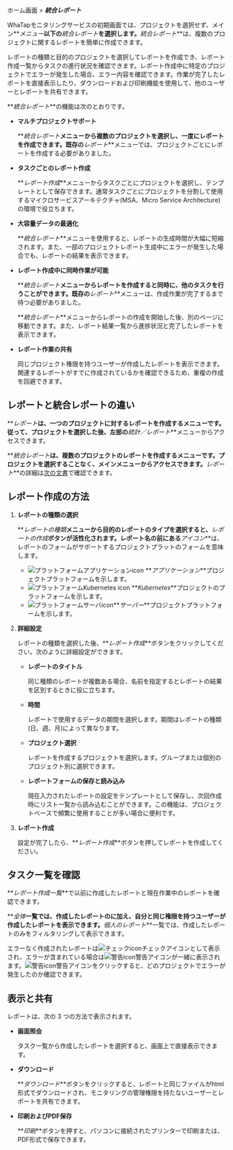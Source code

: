 ホーム画面 > **_統合レポート_**

WhaTapモニタリングサービスの初期画面では、プロジェクトを選択せず、メイン**_メニュー_**以下の**_統合レポート_**を選択します。**_統合レポート_**は、複数のプロジェクトに関するレポートを簡単に作成できます。 

レポートの種類と目的のプロジェクトを選択してレポートを作成でき、レポート作成一覧からタスクの進行状況を確認できます。レポート作成中に特定のプロジェクトでエラーが発生した場合、エラー内容を確認できます。作業が完了したレポートを直接表示したり、ダウンロードおよび印刷機能を使用して、他のユーザーとレポートを共有できます。

<ImgLang img='integration_report_01.png' />

**_統合レポート_**の機能は次のとおりです。

- **マルチプロジェクトサポート**

  **_統合レポート_**メニューから複数のプロジェクトを選択し、一度にレポートを作成できます。既存の**_レポート_**メニューでは、プロジェクトごとにレポートを作成する必要がありました。

- **タスクごとのレポート作成**

  **_レポート作成_**メニューからタスクごとにプロジェクトを選択し、テンプレートとして保存できます。通常タスクごとにプロジェクトを分割して使用するマイクロサービスアーキテクチャ(MSA、Micro Service Architecture)の環境で役立ちます。

- **大容量データの最適化**

  **_統合レポート_**メニューを使用すると、レポートの生成時間が大幅に短縮されます。また、一部のプロジェクトレポート生成中にエラーが発生した場合でも、レポートの結果を表示できます。

- **レポート作成中に同時作業が可能**

  **_統合レポート_**メニューからレポートを作成すると同時に、他のタスクを行うことができます。既存の**_レポート_**メニューは、作成作業が完了するまで待つ必要がありました。

  **_統合レポート_**メニューからレポートの作成を開始した後、別のページに移動できます。また、レポート結果一覧から進捗状況と完了したレポートを表示できます。 

- **レポート作業の共有**

  同じプロジェクト権限を持つユーザーが作成したレポートを表示できます。関連するレポートがすでに作成されているかを確認できるため、重複の作成を回避できます。

## レポートと統合レポートの違い

**_レポート_**は、一つのプロジェクトに対するレポートを作成するメニューです。従って、プロジェクトを選択した後、左部の**_統計／レポート_**メニューからアクセスできます。

**_統合レポート_**は、複数のプロジェクトのレポートを作成するメニューです。プロジェクトを選択することなく、メインメニューからアクセスできます。**_レポート_**の詳細は[次の文書](report-intro)で確認できます。

## レポート作成の方法

1. **レポートの種類の選択**  

   <ImgLang img='integration_report_02.png' />

   **_レポートの種類_**メニューから目的のレポートのタイプを選択すると、**_レポートの作成_**ボタンが活性化されます。レポート名の前にある**_アイコン_**は、レポートのフォームがサポートするプロジェクトプラットのフォームを意味します。  

   - ![プラットフォームアプリケーションicon](/img/platform-application.svg) **_アプリケーション_**プロジェクトプラットフォームを示します。
   - ![プラットフォームKubernetes icon](/img/platform-kubernetes.svg) **_Kubernetes_**プロジェクトのプラットフォームを示します。
   - ![プラットフォームサーバicon](/img/platform-server.svg)**_サーバー_**プロジェクトプラットフォームを示します。  

2. **詳細設定**  

   <ImgLang img='master_report.png' />

   レポートの種類を選択した後、**_レポート作成_**ボタンをクリックしてください。次のように詳細設定ができます。

   - **レポートのタイトル**

     同じ種類のレポートが複数ある場合、名前を指定するとレポートの結果を区別するときに役に立ちます。

   - **時間**

     レポートで使用するデータの期間を選択します。期間はレポートの種類(日、週、月)によって異なります。  

   - **プロジェクト選択**

     レポートを作成するプロジェクトを選択します。グループまたは個別のプロジェクト別に選択できます。  

   - **レポートフォームの保存と読み込み**

     現在入力されたレポートの設定をテンプレートとして保存し、次回作成時にリスト一覧から読み込むことができます。この機能は、プロジェクトベースで頻繁に使用することが多い場合に便利です。

3. **レポート作成**

   設定が完了したら、**_レポート作成_**ボタンを押してレポートを作成してください。

## タスク一覧を確認

<ImgLang img='integration_report_03.png' />

**_レポート作成一覧_**で以前に作成したレポートと現在作業中のレポートを確認できます。 

**_全体_**一覧では、作成したレポートのに加え、自分と同じ権限を持つユーザーが作成したレポートを表示できます。**_個人のレポート_**一覧では、作成したレポートのみをフィルタリングして表示できます。

エラーなく作成されたレポートは<span class='woer'>![チェックicon](/img/ic-check-bl.svg)チェック</span>アイコンとして表示され、エラーが含まれている場合は<span class='wer'>![警告icon](/img/ic-warning-org.svg)警告</span>アイコンが一緒に表示されます。<span class='wer'>![警告icon](/img/ic-warning-org.svg)警告</span>アイコンをクリックすると、どのプロジェクトでエラーが発生したのか確認できます。

## 表示と共有

<ImgLang img='integration_report_04.png' />

レポートは、次の 3 つの方法で表示されます。

- **画面照会**

  タスク一覧から作成したレポートを選択すると、画面上で直接表示できます。

- **ダウンロード**

  **_ダウンロード_**ボタンをクリックすると、レポートと同じファイルがhtml形式でダウンロードされ、モニタリングの管理権限を持たないユーザーとレポートを共有できます。

- **印刷およびPDF保存**

  **_印刷_**ボタンを押すと、パソコンに接続されたプリンターで印刷または、PDF形式で保存できます。
